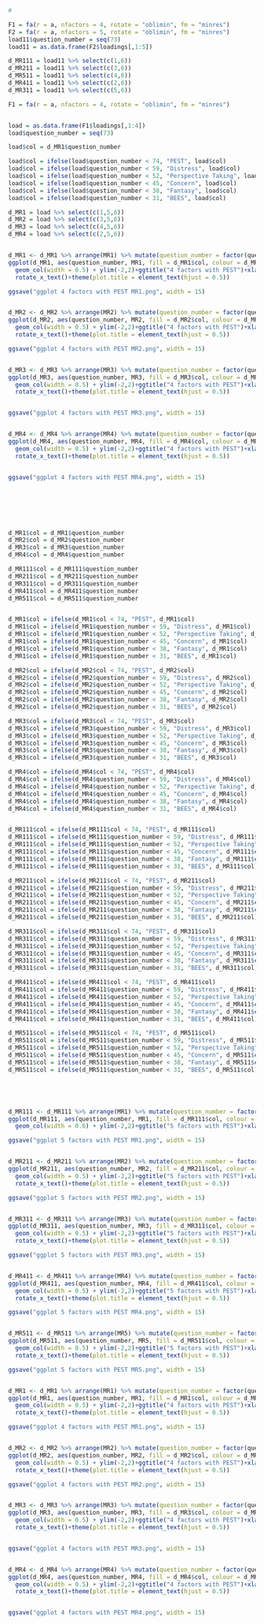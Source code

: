 








```r
#

F1 = fa(r = a, nfactors = 4, rotate = "oblimin", fm = "minres")
F2 = fa(r = a, nfactors = 5, rotate = "oblimin", fm = "minres")
load11$question_number = seq(73)
load11 = as.data.frame(F2$loadings[,1:5])

d_MR111 = load11 %>% select(c(1,6))
d_MR211 = load11 %>% select(c(3,6))
d_MR511 = load11 %>% select(c(4,6))
d_MR411 = load11 %>% select(c(2,6))
d_MR311 = load11 %>% select(c(5,6))

F1 = fa(r = a, nfactors = 4, rotate = "oblimin", fm = "minres")


load = as.data.frame(F1$loadings[,1:4])
load$question_number = seq(73)

load$col = d_MR1$question_number

load$col = ifelse(load$question_number < 74, "PEST", load$col)
load$col = ifelse(load$question_number < 59, "Distress", load$col)
load$col = ifelse(load$question_number < 52, "Perspective Taking", load$col)
load$col = ifelse(load$question_number < 45, "Concern", load$col)
load$col = ifelse(load$question_number < 38, "Fantasy", load$col)
load$col = ifelse(load$question_number < 31, "BEES", load$col)

d_MR1 = load %>% select(c(1,5,6))
d_MR2 = load %>% select(c(3,5,6))
d_MR3 = load %>% select(c(4,5,6))
d_MR4 = load %>% select(c(2,5,6))


d_MR1 <- d_MR1 %>% arrange(MR1) %>% mutate(question_number = factor(question_number, levels = question_number))
ggplot(d_MR1, aes(question_number, MR1, fill = d_MR1$col, colour = d_MR1$col)) + 
  geom_col(width = 0.5) + ylim(-2,2)+ggtitle("4 factors with PEST")+xlab("Question number")+
  rotate_x_text()+theme(plot.title = element_text(hjust = 0.5))

ggsave("ggplot 4 factors with PEST MR1.png", width = 15)


d_MR2 <- d_MR2 %>% arrange(MR2) %>% mutate(question_number = factor(question_number, levels = question_number))
ggplot(d_MR2, aes(question_number, MR2, fill = d_MR2$col, colour = d_MR2$col)) + 
  geom_col(width = 0.5) + ylim(-2,2)+ggtitle("4 factors with PEST")+xlab("Question number")+
  rotate_x_text()+theme(plot.title = element_text(hjust = 0.5))

ggsave("ggplot 4 factors with PEST MR2.png", width = 15)


d_MR3 <- d_MR3 %>% arrange(MR3) %>% mutate(question_number = factor(question_number, levels = question_number))
ggplot(d_MR3, aes(question_number, MR3, fill = d_MR3$col, colour = d_MR3$col)) + 
  geom_col(width = 0.5) + ylim(-2,2)+ggtitle("4 factors with PEST")+xlab("Question number")+
  rotate_x_text()+theme(plot.title = element_text(hjust = 0.5))


ggsave("ggplot 4 factors with PEST MR3.png", width = 15)


d_MR4 <- d_MR4 %>% arrange(MR4) %>% mutate(question_number = factor(question_number, levels = question_number))
ggplot(d_MR4, aes(question_number, MR4, fill = d_MR4$col, colour = d_MR4$col)) + 
  geom_col(width = 0.5) + ylim(-2,2)+ggtitle("4 factors with PEST")+xlab("Question number")+
  rotate_x_text()+theme(plot.title = element_text(hjust = 0.5))


ggsave("ggplot 4 factors with PEST MR4.png", width = 15)







d_MR1$col = d_MR1$question_number
d_MR2$col = d_MR2$question_number
d_MR3$col = d_MR3$question_number
d_MR4$col = d_MR4$question_number

d_MR111$col = d_MR111$question_number
d_MR211$col = d_MR211$question_number
d_MR311$col = d_MR311$question_number
d_MR411$col = d_MR411$question_number
d_MR511$col = d_MR511$question_number


d_MR1$col = ifelse(d_MR1$col < 74, "PEST", d_MR1$col)
d_MR1$col = ifelse(d_MR1$question_number < 59, "Distress", d_MR1$col)
d_MR1$col = ifelse(d_MR1$question_number < 52, "Perspective Taking", d_MR1$col)
d_MR1$col = ifelse(d_MR1$question_number < 45, "Concern", d_MR1$col)
d_MR1$col = ifelse(d_MR1$question_number < 38, "Fantasy", d_MR1$col)
d_MR1$col = ifelse(d_MR1$question_number < 31, "BEES", d_MR1$col)

d_MR2$col = ifelse(d_MR2$col < 74, "PEST", d_MR2$col)
d_MR2$col = ifelse(d_MR2$question_number < 59, "Distress", d_MR2$col)
d_MR2$col = ifelse(d_MR2$question_number < 52, "Perspective Taking", d_MR2$col)
d_MR2$col = ifelse(d_MR2$question_number < 45, "Concern", d_MR2$col)
d_MR2$col = ifelse(d_MR2$question_number < 38, "Fantasy", d_MR2$col)
d_MR2$col = ifelse(d_MR2$question_number < 31, "BEES", d_MR2$col)

d_MR3$col = ifelse(d_MR3$col < 74, "PEST", d_MR3$col)
d_MR3$col = ifelse(d_MR3$question_number < 59, "Distress", d_MR3$col)
d_MR3$col = ifelse(d_MR3$question_number < 52, "Perspective Taking", d_MR3$col)
d_MR3$col = ifelse(d_MR3$question_number < 45, "Concern", d_MR3$col)
d_MR3$col = ifelse(d_MR3$question_number < 38, "Fantasy", d_MR3$col)
d_MR3$col = ifelse(d_MR3$question_number < 31, "BEES", d_MR3$col)

d_MR4$col = ifelse(d_MR4$col < 74, "PEST", d_MR4$col)
d_MR4$col = ifelse(d_MR4$question_number < 59, "Distress", d_MR4$col)
d_MR4$col = ifelse(d_MR4$question_number < 52, "Perspective Taking", d_MR4$col)
d_MR4$col = ifelse(d_MR4$question_number < 45, "Concern", d_MR4$col)
d_MR4$col = ifelse(d_MR4$question_number < 38, "Fantasy", d_MR4$col)
d_MR4$col = ifelse(d_MR4$question_number < 31, "BEES", d_MR4$col)


d_MR111$col = ifelse(d_MR111$col < 74, "PEST", d_MR111$col)
d_MR111$col = ifelse(d_MR111$question_number < 59, "Distress", d_MR111$col)
d_MR111$col = ifelse(d_MR111$question_number < 52, "Perspective Taking", d_MR111$col)
d_MR111$col = ifelse(d_MR111$question_number < 45, "Concern", d_MR111$col)
d_MR111$col = ifelse(d_MR111$question_number < 38, "Fantasy", d_MR111$col)
d_MR111$col = ifelse(d_MR111$question_number < 31, "BEES", d_MR111$col)

d_MR211$col = ifelse(d_MR211$col < 74, "PEST", d_MR211$col)
d_MR211$col = ifelse(d_MR211$question_number < 59, "Distress", d_MR211$col)
d_MR211$col = ifelse(d_MR211$question_number < 52, "Perspective Taking", d_MR211$col)
d_MR211$col = ifelse(d_MR211$question_number < 45, "Concern", d_MR211$col)
d_MR211$col = ifelse(d_MR211$question_number < 38, "Fantasy", d_MR211$col)
d_MR211$col = ifelse(d_MR211$question_number < 31, "BEES", d_MR211$col)

d_MR311$col = ifelse(d_MR311$col < 74, "PEST", d_MR311$col)
d_MR311$col = ifelse(d_MR311$question_number < 59, "Distress", d_MR311$col)
d_MR311$col = ifelse(d_MR311$question_number < 52, "Perspective Taking", d_MR311$col)
d_MR311$col = ifelse(d_MR311$question_number < 45, "Concern", d_MR311$col)
d_MR311$col = ifelse(d_MR311$question_number < 38, "Fantasy", d_MR311$col)
d_MR311$col = ifelse(d_MR311$question_number < 31, "BEES", d_MR311$col)

d_MR411$col = ifelse(d_MR411$col < 74, "PEST", d_MR411$col)
d_MR411$col = ifelse(d_MR411$question_number < 59, "Distress", d_MR411$col)
d_MR411$col = ifelse(d_MR411$question_number < 52, "Perspective Taking", d_MR411$col)
d_MR411$col = ifelse(d_MR411$question_number < 45, "Concern", d_MR411$col)
d_MR411$col = ifelse(d_MR411$question_number < 38, "Fantasy", d_MR411$col)
d_MR411$col = ifelse(d_MR411$question_number < 31, "BEES", d_MR411$col)

d_MR511$col = ifelse(d_MR511$col < 74, "PEST", d_MR511$col)
d_MR511$col = ifelse(d_MR511$question_number < 59, "Distress", d_MR511$col)
d_MR511$col = ifelse(d_MR511$question_number < 52, "Perspective Taking", d_MR511$col)
d_MR511$col = ifelse(d_MR511$question_number < 45, "Concern", d_MR511$col)
d_MR511$col = ifelse(d_MR511$question_number < 38, "Fantasy", d_MR511$col)
d_MR511$col = ifelse(d_MR511$question_number < 31, "BEES", d_MR511$col)





d_MR111 <- d_MR111 %>% arrange(MR1) %>% mutate(question_number = factor(question_number, levels = question_number))
ggplot(d_MR111, aes(question_number, MR1, fill = d_MR111$col, colour = d_MR111$col)) + 
  geom_col(width = 0.6) + ylim(-2,2)+ggtitle("5 factors with PEST")+xlab("Question number")+theme(plot.title = element_text(hjust = 0.5))

ggsave("ggplot 5 factors with PEST MR1.png", width = 15)


d_MR211 <- d_MR211 %>% arrange(MR2) %>% mutate(question_number = factor(question_number, levels = question_number))
ggplot(d_MR211, aes(question_number, MR2, fill = d_MR211$col, colour = d_MR211$col)) + 
  geom_col(width = 0.5) + ylim(-2,2)+ggtitle("5 factors with PEST")+xlab("Question number")+
  rotate_x_text()+theme(plot.title = element_text(hjust = 0.5))

ggsave("ggplot 5 factors with PEST MR2.png", width = 15)


d_MR311 <- d_MR311 %>% arrange(MR3) %>% mutate(question_number = factor(question_number, levels = question_number))
ggplot(d_MR311, aes(question_number, MR3, fill = d_MR311$col, colour = d_MR311$col)) + 
  geom_col(width = 0.5) + ylim(-2,2)+ggtitle("5 factors with PEST")+xlab("Question number")+
  rotate_x_text()+theme(plot.title = element_text(hjust = 0.5))

ggsave("ggplot 5 factors with PEST MR3.png", width = 15)


d_MR411 <- d_MR411 %>% arrange(MR4) %>% mutate(question_number = factor(question_number, levels = question_number))
ggplot(d_MR411, aes(question_number, MR4, fill = d_MR411$col, colour = d_MR411$col)) + 
  geom_col(width = 0.5) + ylim(-2,2)+ggtitle("5 factors with PEST")+xlab("Question number")+
  rotate_x_text()+theme(plot.title = element_text(hjust = 0.5))

ggsave("ggplot 5 factors with PEST MR4.png", width = 15)


d_MR511 <- d_MR511 %>% arrange(MR5) %>% mutate(question_number = factor(question_number, levels = question_number))
ggplot(d_MR511, aes(question_number, MR5, fill = d_MR511$col, colour = d_MR511$col)) + 
  geom_col(width = 0.5) + ylim(-2,2)+ggtitle("5 factors with PEST")+xlab("Question number")+
  rotate_x_text()+theme(plot.title = element_text(hjust = 0.5))

ggsave("ggplot 5 factors with PEST MR5.png", width = 15)


d_MR1 <- d_MR1 %>% arrange(MR1) %>% mutate(question_number = factor(question_number, levels = question_number))
ggplot(d_MR1, aes(question_number, MR1, fill = d_MR1$col, colour = d_MR1$col)) + 
  geom_col(width = 0.5) + ylim(-2,2)+ggtitle("4 factors with PEST")+xlab("Question number")+
  rotate_x_text()+theme(plot.title = element_text(hjust = 0.5))

ggsave("ggplot 4 factors with PEST MR1.png", width = 15)


d_MR2 <- d_MR2 %>% arrange(MR2) %>% mutate(question_number = factor(question_number, levels = question_number))
ggplot(d_MR2, aes(question_number, MR2, fill = d_MR2$col, colour = d_MR2$col)) + 
  geom_col(width = 0.5) + ylim(-2,2)+ggtitle("4 factors with PEST")+xlab("Question number")+
  rotate_x_text()+theme(plot.title = element_text(hjust = 0.5))

ggsave("ggplot 4 factors with PEST MR2.png", width = 15)


d_MR3 <- d_MR3 %>% arrange(MR3) %>% mutate(question_number = factor(question_number, levels = question_number))
ggplot(d_MR3, aes(question_number, MR3, fill = d_MR3$col, colour = d_MR3$col)) + 
  geom_col(width = 0.5) + ylim(-2,2)+ggtitle("4 factors with PEST")+xlab("Question number")+
  rotate_x_text()+theme(plot.title = element_text(hjust = 0.5))


ggsave("ggplot 4 factors with PEST MR3.png", width = 15)


d_MR4 <- d_MR4 %>% arrange(MR4) %>% mutate(question_number = factor(question_number, levels = question_number))
ggplot(d_MR4, aes(question_number, MR4, fill = d_MR4$col, colour = d_MR4$col)) + 
  geom_col(width = 0.5) + ylim(-2,2)+ggtitle("4 factors with PEST")+xlab("Question number")+
  rotate_x_text()+theme(plot.title = element_text(hjust = 0.5))


ggsave("ggplot 4 factors with PEST MR4.png", width = 15)




```

